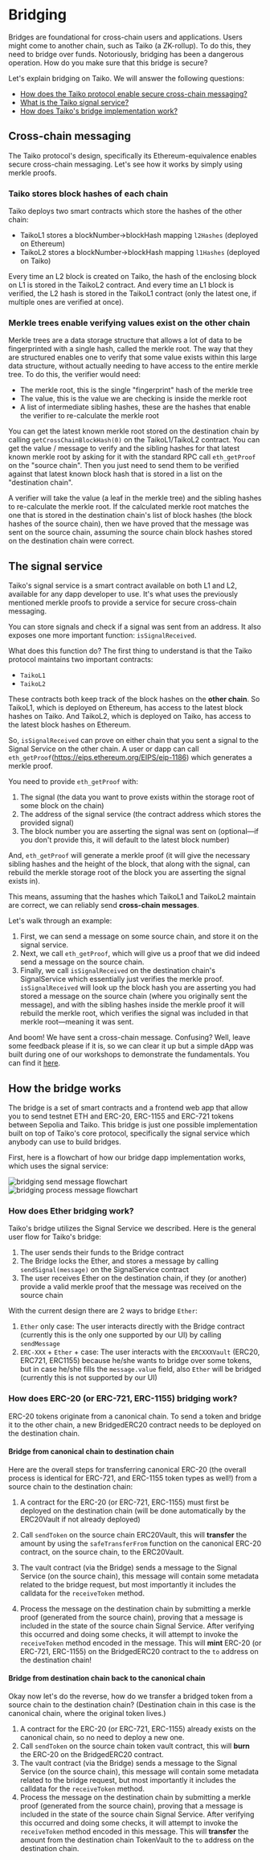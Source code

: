 # Bridging

Bridges are foundational for cross-chain users and applications. Users might come to another chain, such as Taiko (a ZK-rollup). To do this, they need to bridge over funds. Notoriously, bridging has been a dangerous operation. How do you make sure that this bridge is secure?

Let's explain bridging on Taiko. We will answer the following questions:

- [How does the Taiko protocol enable secure cross-chain messaging?](#cross-chain-messaging)
- [What is the Taiko signal service?](#the-signal-service)
- [How does Taiko's bridge implementation work?](#how-the-bridge-works)

## Cross-chain messaging

The Taiko protocol's design, specifically its Ethereum-equivalence enables secure cross-chain messaging. Let's see how it works by simply using merkle proofs.

### Taiko stores block hashes of each chain

Taiko deploys two smart contracts which store the hashes of the other chain:

- TaikoL1 stores a blockNumber->blockHash mapping `l2Hashes` (deployed on Ethereum)
- TaikoL2 stores a blockNumber->blockHash mapping `l1Hashes` (deployed on Taiko)

Every time an L2 block is created on Taiko, the hash of the enclosing block on L1 is stored in the TaikoL2 contract. And every time an L1 block is verified, the L2 hash is stored in the TaikoL1 contract (only the latest one, if multiple ones are verified at once).

### Merkle trees enable verifying values exist on the other chain

Merkle trees are a data storage structure that allows a lot of data to be fingerprinted with a single hash, called the merkle root. The way that they are structured enables one to verify that some value exists within this large data structure, without actually needing to have access to the entire merkle tree. To do this, the verifier would need:

- The merkle root, this is the single "fingerprint" hash of the merkle tree
- The value, this is the value we are checking is inside the merkle root
- A list of intermediate sibling hashes, these are the hashes that enable the verifier to re-calculate the merkle root

You can get the latest known merkle root stored on the destination chain by calling `getCrossChainBlockHash(0)` on the TaikoL1/TaikoL2 contract. You can get the value / message to verify and the sibling hashes for that latest known merkle root by asking for it with the standard RPC call `eth_getProof` on the "source chain". Then you just need to send them to be verified against that latest known block hash that is stored in a list on the "destination chain".

A verifier will take the value (a leaf in the merkle tree) and the sibling hashes to re-calculate the merkle root. If the calculated merkle root matches the one that is stored in the destination chain's list of block hashes (the block hashes of the source chain), then we have proved that the message was sent on the source chain, assuming the source chain block hashes stored on the destination chain were correct.

## The signal service

Taiko's signal service is a smart contract available on both L1 and L2, available for any dapp developer to use. It's what uses the previously mentioned merkle proofs to provide a service for secure cross-chain messaging.

You can store signals and check if a signal was sent from an address. It also exposes one more important function: `isSignalReceived`.

What does this function do? The first thing to understand is that the Taiko protocol maintains two important contracts:

- `TaikoL1`
- `TaikoL2`

These contracts both keep track of the block hashes on the **other chain**. So TaikoL1, which is deployed on Ethereum, has access to the latest block hashes on Taiko. And TaikoL2, which is deployed on Taiko, has access to the latest block hashes on Ethereum.

So, `isSignalReceived` can prove on either chain that you sent a signal to the Signal Service on the other chain. A user or dapp can call `eth_getProof`(https://eips.ethereum.org/EIPS/eip-1186) which generates a merkle proof.

You need to provide `eth_getProof` with:

1. The signal (the data you want to prove exists within the storage root of some block on the chain)
2. The address of the signal service (the contract address which stores the provided signal)
3. The block number you are asserting the signal was sent on (optional—if you don't provide this, it will default to the latest block number)

And, `eth_getProof` will generate a merkle proof (it will give the necessary sibling hashes and the height of the block, that along with the signal, can rebuild the merkle storage root of the block you are asserting the signal exists in).

This means, assuming that the hashes which TaikoL1 and TaikoL2 maintain are correct, we can reliably send **cross-chain messages**.

Let's walk through an example:

1. First, we can send a message on some source chain, and store it on the signal service.
2. Next, we call `eth_getProof`, which will give us a proof that we did indeed send a message on the source chain.
3. Finally, we call `isSignalReceived` on the destination chain's SignalService which essentially just verifies the merkle proof. `isSignalReceived` will look up the block hash you are asserting you had stored a message on the source chain (where you originally sent the message), and with the sibling hashes inside the merkle proof it will rebuild the merkle root, which verifies the signal was included in that merkle root—meaning it was sent.

And boom! We have sent a cross-chain message. Confusing? Well, leave some feedback please if it is, so we can clear it up but a simple dApp was built during one of our workshops to demonstrate the fundamentals. You can find it [here](https://github.com/adaki2004/MessageService).

## How the bridge works

The bridge is a set of smart contracts and a frontend web app that allow you to send testnet ETH and ERC-20, ERC-1155 and ERC-721 tokens between Sepolia and Taiko. This bridge is just one possible implementation built on top of Taiko's core protocol, specifically the signal service which anybody can use to build bridges.

First, here is a flowchart of how our bridge dapp implementation works, which uses the signal service:

![bridging send message flowchart](/images/diagrams/concepts/bridging/bridging-send-message.png) \
![bridging process message flowchart](/images/diagrams/concepts/bridging/bridging-process-message.png)

### How does Ether bridging work?

Taiko's bridge utilizes the Signal Service we described. Here is the general user flow for Taiko's bridge:

1. The user sends their funds to the Bridge contract
2. The Bridge locks the Ether, and stores a message by calling `sendSignal(message)` on the SignalService contract
3. The user receives Ether on the destination chain, if they (or another) provide a valid merkle proof that the message was received on the source chain

With the current design there are 2 ways to bridge `Ether`:
1. `Ether` only case: The user interacts directly with the Bridge contract (currently this is the only one supported by our UI) by calling `sendMessage`
2. `ERC-XXX` + `Ether` +  case: The user interacts with the `ERCXXXVault` (ERC20, ERC721, ERC1155) because he/she wants to bridge over some tokens, but in case he/she fills the `message.value` field, also `Ether` will be bridged (currently this is not supported by our UI)

### How does ERC-20 (or ERC-721, ERC-1155) bridging work?

ERC-20 tokens originate from a canonical chain. To send a token and bridge it to the other chain, a new BridgedERC20 contract needs to be deployed on the destination chain.

#### Bridge from canonical chain to destination chain

Here are the overall steps for transferring canonical ERC-20 (the overall process is identical for ERC-721, and ERC-1155 token types as well!) from a source chain to the destination chain:

1. A contract for the ERC-20 (or ERC-721, ERC-1155) must first be deployed on the destination chain (will be done automatically by the ERC20Vault if not already deployed)

2. Call `sendToken` on the source chain ERC20Vault, this will **transfer** the amount by using the `safeTransferFrom` function on the canonical ERC-20 contract, on the source chain, to the ERC20Vault.

3. The vault contract (via the Bridge) sends a message to the Signal Service (on the source chain), this message will contain some metadata related to the bridge request, but most importantly it includes the calldata for the `receiveToken` method.

4. Process the message on the destination chain by submitting a merkle proof (generated from the source chain), proving that a message is included in the state of the source chain Signal Service. After verifying this occurred and doing some checks, it will attempt to invoke the `receiveToken` method encoded in the message. This will **mint** ERC-20 (or ERC-721, ERC-1155) on the BridgedERC20 contract to the `to` address on the destination chain!

#### Bridge from destination chain back to the canonical chain

Okay now let's do the reverse, how do we transfer a bridged token from a source chain to the destination chain? (Destination chain in this case is the canonical chain, where the original token lives.)

1. A contract for the ERC-20 (or ERC-721, ERC-1155) already exists on the canonical chain, so no need to deploy a new one.
2. Call `sendToken` on the source chain token vault contract, this will **burn** the ERC-20 on the BridgedERC20 contract.
3. The vault contract (via the Bridge) sends a message to the Signal Service (on the source chain), this message will contain some metadata related to the bridge request, but most importantly it includes the calldata for the `receiveToken` method.
4. Process the message on the destination chain by submitting a merkle proof (generated from the source chain), proving that a message is included in the state of the source chain Signal Service. After verifying this occurred and doing some checks, it will attempt to invoke the `receiveToken` method encoded in this message. This will **transfer** the amount from the destination chain TokenVault to the `to` address on the destination chain.
